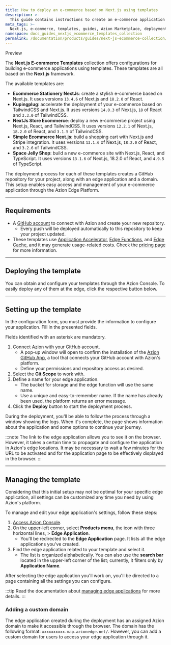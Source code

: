 ```yaml
---
title: How to deploy an e-commerce based on Next.js using templates
description: >-
  This guide contains instructions to create an e-commerce application using templates based on Next.js.
meta_tags: >-
  Next.js, e-commerce, templates, guides, Azion Marketplace, deployment, online store
namespace: docs_guides_nextjs_ecommerce_templates_collection
permalink: /documentation/products/guides/next-js-ecommerce-collection/
---
```



<Tag severity="info" client:only="vue">
Preview
</Tag>

The **Next.js E-commerce Templates** collection offers configurations for building e-commerce applications using templates. These templates are all based on the **Next.js** framework.

The available templates are:

- **Ecommerce Stationery NextJs**: create a stylish e-commerce based on Next.js. It uses versions `13.4.6` of Next.js and `18.2.0` of React.
- **Kupingplug**: accelerate the deployment of your e-commerce based on TailwindCSS and Next.js. It uses versions `14.0.3` of Next.js, `18` of React and `3.3.0` of TailwindCSS.
- **NextJs Store Ecommerce**: deploy a new e-commerce project using Next.js, React, and TailwindCSS. It uses versions `12.2.1` of Next.js, `18.2.0` of React, and `3.1.5` of TailwindCSS.
- **Simple Ecommerce Next.js**: build a shopping cart with Next.js and Stripe integration. It uses versions `13.1.6` of Next.js, `18.2.0` of React, and `3.2.6` of TailwindCSS.
- **Space Jelly Shop**: build a new e-commerce site with Next.js, React, and TypeScript. It uses versions `13.1.6` of Next.js, 18.2.0 of React, and `4.9.5` of TypeScript.

The deployment process for each of these templates creates a GitHub repository for your project, along with an edge application and a domain. This setup enables easy access and management of your e-commerce application through the Azion Edge Platform.

---

## Requirements

- A [GitHub account](https://github.com/signup) to connect with Azion and create your new repository.
    - Every push will be deployed automatically to this repository to keep your project updated.
- These templates use [Application Accelerator](/en/documentation/products/build/edge-application/application-accelerator/), [Edge Functions](/en/documentation/products/build/edge-application/edge-functions/), and [Edge Cache](https://www.azion.com/en/documentation/products/build/edge-application/edge-cache/), and it may generate usage-related costs. Check the [pricing page](https://www.azion.com/en/pricing/) for more information.

---

## Deploying the template

You can obtain and configure your templates through the Azion Console. To easily deploy any of them at the edge, click the respective button below.

<LinkButton
    label="Deploy Ecommerce Stationery NextJs"
    link="https://console.azion.com/create/azion-community/ecommerce-stationery-next"
    icon="ai ai-azion"
    icon-pos="left"
  />
<LinkButton
    label="Deploy Kupingplug"
    link="https://console.azion.com/create/azion-community/kupingplug"
    icon="ai ai-azion"
    icon-pos="left"
  />
  <LinkButton
    label="Deploy NextJs Store Ecommerce"
    link="https://console.azion.com/create/azion-community/nextjs-store-ecommerce"
    icon="ai ai-azion"
    icon-pos="left"
  />
  <LinkButton
    label="Deploy Simple Ecommerce Next.js"
    link="https://console.azion.com/create/azion-community/simple-ecommerce-next"
    icon="ai ai-azion"
    icon-pos="left"
  />
  <LinkButton
    label="Deploy Space Jelly Shop"
    link="https://console.azion.com/create/azion-community/space-jelly-shop"
    icon="ai ai-azion"
    icon-pos="left"
  />

---

## Setting up the template

In the configuration form, you must provide the information to configure your application. Fill in the presented fields. 

Fields identified with an asterisk are mandatory.

1. Connect Azion with your GitHub account.
    - A pop-up window will open to confirm the installation of the [Azion GitHub App](/en/documentation/products/guides/azion-github-app/), a tool that connects your GitHub account with Azion's platform.
    - Define your permissions and repository access as desired.
2. Select the **Git Scope** to work with.
3. Define a name for your edge application.
    - The bucket for storage and the edge function will use the same name.
    - Use a unique and easy-to-remember name. If the name has already been used, the platform returns an error message.
4. Click the **Deploy** button to start the deployment process.

During the deployment, you'll be able to follow the process through a window showing the logs. When it's complete, the page shows information about the application and some options to continue your journey.

:::note
The link to the edge application allows you to see it on the browser. However, it takes a certain time to propagate and configure the application in Azion's edge locations. It may be necessary to wait a few minutes for the URL to be activated and for the application page to be effectively displayed in the browser.
:::

---

## Managing the template

Considering that this initial setup may not be optimal for your specific edge application, all settings can be customized any time you need by using Azion's platform.

To manage and edit your edge application's settings, follow these steps:

1. [Access Azion Console](https://console.azion.com).
2. On the upper-left corner, select **Products menu**, the icon with three horizontal lines, > **Edge Application**.
    - You'll be redirected to the **Edge Application** page. It lists all the edge applications you've created.
3. Find the edge application related to your template and select it.
    - The list is organized alphabetically. You can also use the **search bar** located in the upper-left corner of the list; currently, it filters only by **Application Name**.

After selecting the edge application you'll work on, you'll be directed to a page containing all the settings you can configure.

:::tip
Read the documentation about [managing edge applications](/en/documentation/products/build/edge-application/first-steps/) for more details.
:::

### Adding a custom domain

The edge application created during the deployment has an assigned Azion domain to make it accessible through the browser. The domain has the following format: `xxxxxxxxxx.map.azionedge.net/`. However, you can add a custom domain for users to access your edge application through it.

<LinkButton link="/en/documentation/products/guides/configure-a-domain/" label="go to configuring a domain guide" severity="secondary" /> 
